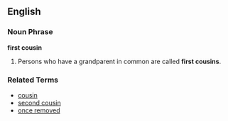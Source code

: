 ==English==
===Noun Phrase===
'''first cousin'''

# Persons who have a grandparent in common are called '''first cousins'''.

===Related Terms===
*[[cousin]]
*[[second cousin]]
*[[once removed]]